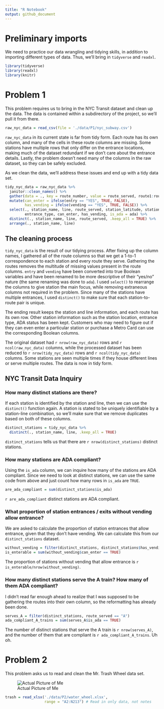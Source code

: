 ```yaml
---
title: "R Notebook"
output: github_document
---
```


# Preliminary imports

We need to practice our data wrangling and tidying skills, in addition to importing different types of data. Thus, we'll bring in `tidyverse` and `readxl`.

```r
library(tidyverse)
library(readxl)
library(knitr)
```

# Problem 1

This problem requires us to bring in the NYC Transit dataset and clean up the data. The data is contained within a subdirectory of the project, so we'll pull it from there.

```r
raw_nyc_data = read_csv(file = './data/P1/nyc_subway.csv')
```

`raw_nyc_data` in its current state is far from tidy form. Each route has its own column, and many of the cells in these route columns are missing. Some stations have multiple rows that only differ on the entrance locations, making much of the dataset redundant if we don't care about the entrance details. Lastly, the problem doesn't need many of the columns in the raw dataset, so they can be safely excluded.

As we clean the data, we'll address these issues and end up with a tidy data set.

```r
tidy_nyc_data = raw_nyc_data %>% 
  janitor::clean_names() %>% 
  gather(data = ., key = route_number, value = route_served, route1:route11, na.rm = TRUE) %>% 
  mutate(can_enter = ifelse(entry == "YES", TRUE, FALSE),
         has_vending = ifelse(vending == "YES", TRUE, FALSE)) %>% 
  select(., station_name, line, route_served, station_latitude, station_longitude, 
         entrance_type, can_enter, has_vending, is_ada = ada) %>% 
  distinct(., station_name, line, route_served, .keep_all = TRUE) %>%
  arrange(., station_name, line) 
```

## The cleaning process

`tidy_nyc_data` is the result of our tidying process. After fixing up the column names, I gathered all of the route columns so that we get a 1-to-1 correspondence to each station and every route they serve. Gathering the routes removes the multitude of missing values present in the route columns. `entry` and `vending` have been converted into true Boolean variables and have been renamed to be more descriptive of their "yes/no" nature (the same renaming was done to `ada`). I used `select()` to rearrange the columns to give station the main focus, while removing extraneous columns not required in the problem. Since many of the stations have multiple entrances, I used `distinct()` to make sure that each station-to-route pair is unique.

The ending result keeps the station and line information, and each route has its own row. Other station information such as the station location, entrance type, ADA status has been kept. Customers who may need to figure out if they can even enter a particular station or purchase a Metro Card can use the corresponding Boolean columns.

The original dataset had `r nrow(raw_nyc_data)` rows and `r ncol(raw_nyc_data)` columns, while the processed dataset has been reduced to `r nrow(tidy_nyc_data)` rows and `r ncol(tidy_nyc_data)` columns. Some stations are seen multiple times if they house different lines or serve multiple routes. The data is now in tidy form.

## NYC Transit Data Inquiry

### How many distinct stations are there?

If each station is identified by the station and line, then we can use the `distinct()` function again. A station is stated to be uniquely identifiable by a station-line combination, so we'll make sure that we remove duplicates based on both of these columns.

```r
distinct_stations = tidy_nyc_data %>% 
  distinct(., station_name, line, .keep_all = TRUE)
```

`distinct_stations` tells us that there are `r nrow(distinct_stations)` distinct stations.

### How many stations are ADA compliant?

Using the `is_ada` column, we can inquire how many of the stations are ADA compliant. Since we need to look at distinct stations, we can use the same code from above and just count how many rows in `is_ada` are `TRUE`.

```r
are_ada_compliant = sum(distinct_stations$is_ada)
```

`r are_ada_compliant` distinct stations are ADA compliant.

### What proportion of station entrances / exits without vending allow entrance?

We are asked to calculate the proportion of station entrances that allow entrance, given that they don't have vending. We can calculate this from our `distinct_stations` dataset.

```r
without_vending = filter(distinct_stations, distinct_stations$has_vending == FALSE)
is_enterable = sum(without_vending$can_enter == TRUE)
```

The proportion of stations without vending that allow entrance is `r is_enterable/nrow(without_vending)`.

### How many distinct stations serve the A train? How many of them ADA compliant?

I didn't read far enough ahead to realize that I was supposed to be gathering the routes into their own column, so the reformatting has already been done.

```r
serves_A = filter(distinct_stations, route_served == "A")
ada_compliant_A_trains = sum(serves_A$is_ada == TRUE)
```

The number of distinct stations that serve the A train is `r nrow(serves_A)`, and the number of them that are compliant is `r ada_compliant_A_trains`. Uh oh.

# Problem 2 

This problem asks us to read and clean the Mr. Trash Wheel data set.

![Actual Picture of Me](./me_but_im_mr_trash.jpg)

```r
trash = read_xlsx('./data/P2/water_wheel.xlsx',
                  range = "A2:N213") # Read in only data, not notes
```

